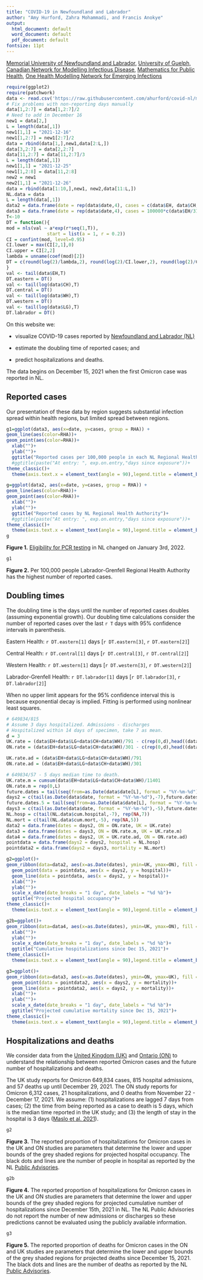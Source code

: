 ```yaml
---
title: "COVID-19 in Newfoundland and Labrador"
author: "Amy Hurford, Zahra Mohammadi, and Francis Anokye"
output:
  html_document: default
  word_document: default
  pdf_document: default
fontsize: 11pt
---
```

[Memorial University of Newfoundland and Labrador,](https://www.mun.ca/math/)
[University of Guelph,](https://mathstat.uoguelph.ca/)
[Canadian Network for Modelling Infectious Disease,](https://canmod.net/)
[Mathematics for Public Health,](http://www.fields.utoronto.ca/activities/public-health)
[One Health Modelling Network for Emerging Infections](https://www.yorku.ca/science/cdm/2021/04/09/ccdm-network-to-model-emerging-infectious-diseases-receives-2-5-million-in-federal-funding/)

```r
require(ggplot2)
require(patchwork)
data <- read.csv('https://raw.githubusercontent.com/ahurford/covid-nl/master/NL.csv', fill=TRUE)
# Fix problems with non-reporting days manually
data[1,2:7] = data[1,2:7]/2
# Need to add in December 16
new1 = data[2,]
L = length(data[,1])
new1[1,1] = "2021-12-16"
new1[1,2:7] = new1[2:7]/2
data = rbind(data[1,],new1,data[2:L,])
data[3,2:7] = data[2,2:7]
data[11,2:7] = data[11,2:7]/3
L = length(data[,1])
new1[1,1] = "2021-12-25"
new1[1,2:8] = data[11,2:8]
new2 = new1
new2[1,1] = "2021-12-26"
data = rbind(data[1:10,],new1, new2,data[11:L,])
NL.data = data
L = length(data[,1])
data2 = data.frame(date = rep(data$date,4), cases = c(data$EH, data$CH, data$WH, data$LG), RHA = rep(c("Eastern", "Central", "Western", "Labrador-Grenfell"), each=L)) 
data3 = data.frame(date = rep(data$date,4), cases = 100000*c(data$EH/317664, data$CH/91201, data$WH/76608, data$LG/36069), RHA = rep(c("Eastern", "Central", "Western", "Labrador-Grenfell"), each=L)) 
T<-10
DT = function(){
mod = nls(val ~ a*exp(r*seq(1,T)), 
               start = list(a = 1, r = 0.2))
CI = confint(mod, level=0.95)
CI.lower = max(CI[2,1],0)
CI.upper = CI[2,2]
lambda = unname(coef(mod)[2])
DT = c(round(log(2)/lambda,2), round(log(2)/CI.lower,2), round(log(2)/CI.upper,2))
}
val <- tail(data$EH,T)
DT.eastern = DT()
val <- tail(log(data$CH),T)
DT.central = DT()
val <- tail(log(data$WH),T)
DT.western = DT()
val <- tail(log(data$LG),T)
DT.labrador = DT()
```

<div class="alert alert-info">

On this website we:

- visualize COVID-19 cases reported by [Newfoundland and Labrador (NL)](https://www.gov.nl.ca/releases/covid-19-news/)

- estimate the doubling time of reported cases; and

- predict hospitalizations and deaths.

The data begins on December 15, 2021 when the first Omicron case was reported in NL.

</div>

## Reported cases

Our presentation of these data by region suggests substantial infection spread within health regions, but limited spread between regions.

```r
g1=ggplot(data3, aes(x=date, y=cases, group = RHA)) +
geom_line(aes(color=RHA))+
geom_point(aes(color=RHA))+
  xlab("")+
  ylab("")+
  ggtitle("Reported cases per 100,000 people in each NL Regional Health Authority")+
  #ggtitle(paste("At entry: ", exp.on.entry,"days since exposure"))+
theme_classic()+
  theme(axis.text.x = element_text(angle = 90),legend.title = element_blank())

g=ggplot(data2, aes(x=date, y=cases, group = RHA)) +
geom_line(aes(color=RHA))+
geom_point(aes(color=RHA))+
  xlab("")+
  ylab("")+
  ggtitle("Reported cases by NL Regional Health Authority")+
  #ggtitle(paste("At entry: ", exp.on.entry,"days since exposure"))+
theme_classic()+
  theme(axis.text.x = element_text(angle = 90),legend.title = element_blank())
g
```

**Figure 1.** [Eligibility for PCR testing](https://www.gov.nl.ca/releases/2022/health/0103n02/) in NL changed on January 3rd, 2022.

```r
g1
```

**Figure 2.** Per 100,000 people Labrador-Grenfell Regional Health Authority has the highest number of reported cases.

## Doubling times

The doubling time is the days until the number of reported cases doubles (assuming exponential growth). Our doubling time calculations consider the number of reported cases over the last `r T` days with 95% confidence intervals in parenthesis.

Eastern Health: `r DT.eastern[1]` days [`r DT.eastern[3]`, `r DT.eastern[2]`]

Central Health: `r DT.central[1]` days [`r DT.central[3]`, `r DT.central[2]`]

Western Health: `r DT.western[1]` days [`r DT.western[3]`, `r DT.western[2]`]

Labrador-Grenfell Health: `r DT.labrador[1]` days [`r DT.labrador[3]`, `r DT.labrador[2]`] 

When no upper limit appears for the 95% confidence interval this is because exponential decay is implied. Fitting is performed using nonlinear least squares.

```r
# 649834/815
# Assume 3 days hospitalized. Admissions - discharges
# Hospitalized within 14 days of specimen, take 7 as mean.
d = 3
UK.rate = (data$EH+data$LG+data$CH+data$WH)/791 - c(rep(0,d),head((data$EH+data$LG+data$CH+data$WH)/791,-d))
ON.rate = (data$EH+data$LG+data$CH+data$WH)/301 - c(rep(0,d),head((data$EH+data$LG+data$CH+data$WH)/301,-d))

UK.rate.ad = (data$EH+data$LG+data$CH+data$WH)/791
ON.rate.ad = (data$EH+data$LG+data$CH+data$WH)/301

# 649834/57 - 5 days median time to death.
UK.rate.m = cumsum(data$EH+data$LG+data$CH+data$WH)/11401
ON.rate.m = rep(0,L)
future.dates = tail(seq(from=as.Date(data$date[L], format = "%Y-%m-%d"), length.out = 8, by = "days"),-1)
days2 = c(tail(as.Date(data$date, format = "%Y-%m-%d"),-7),future.dates)
future.dates.5 = tail(seq(from=as.Date(data$date[L], format = "%Y-%m-%d"), length.out = 6, by = "days"),-1)
days3 = c(tail(as.Date(data$date, format = "%Y-%m-%d"),-5),future.dates.5)
NL.hosp = c(tail(NL.data$cum.hospital,-7), rep(NA,7))
NL.mort = c(tail(NL.data$cum.mort,-5), rep(NA,5))
data2 = data.frame(dates = days2, ON = ON.rate, UK = UK.rate)
data3 = data.frame(dates = days3, ON = ON.rate.m, UK = UK.rate.m)
data4 = data.frame(dates = days2, UK = UK.rate.ad, ON = ON.rate.ad)
pointdata = data.frame(days2 = days2, hospital = NL.hosp)
pointdata2 = data.frame(days2 = days3, mortality = NL.mort)
```

```r
g2=ggplot()+
geom_ribbon(data=data2, aes(x=as.Date(dates), ymin=UK, ymax=ON), fill = "grey70")+
  geom_point(data = pointdata, aes(x = days2, y = hospital))+
  geom_line(data = pointdata, aes(x = days2, y = hospital))+
  xlab("")+
  ylab("")+
  scale_x_date(date_breaks = "1 day", date_labels = "%d %b")+
  ggtitle("Projected hospital occupancy")+
theme_classic()+
  theme(axis.text.x = element_text(angle = 90),legend.title = element_blank())

g2b=ggplot()+
geom_ribbon(data=data4, aes(x=as.Date(dates), ymin=UK, ymax=ON), fill = "grey70")+
  xlab("")+
  ylab("")+
  scale_x_date(date_breaks = "1 day", date_labels = "%d %b")+
  ggtitle("Cumulative hospitalizations since Dec 15, 2021")+
theme_classic()+
  theme(axis.text.x = element_text(angle = 90),legend.title = element_blank())

g3=ggplot()+
geom_ribbon(data=data3, aes(x=as.Date(dates), ymin=ON, ymax=UK), fill = "grey70")+
  geom_point(data = pointdata2, aes(x = days2, y = mortality))+
  geom_line(data = pointdata2, aes(x = days2, y = mortality))+
  xlab("")+
  ylab("")+
  scale_x_date(date_breaks = "1 day", date_labels = "%d %b")+
  ggtitle("Projected cumulative mortality since Dec 15, 2021")+
theme_classic()+
  theme(axis.text.x = element_text(angle = 90),legend.title = element_blank())
```

## Hospitalizations and deaths

We consider data from the [United Kingdom (UK)](https://assets.publishing.service.gov.uk/government/uploads/system/uploads/attachment_data/file/1044481/Technical-Briefing-31-Dec-2021-Omicron_severity_update.pdf) and [Ontario (ON)](https://www.publichealthontario.ca/-/media/documents/ncov/epi/covid-19-epi-enhanced-estimates-omicron-severity-study.pdf?sc_lang=en) to understand the relationship between reported Omicron cases and the future number of hospitalizations and deaths.

The UK study reports for Omicron 649,834 cases, 815 hospital admissions, and 57 deaths up until December 29, 2021. The ON study reports for Omicron 6,312 cases, 21 hospitalizations, and 0 deaths from November 22 - December 17, 2021. We assume: (1) hospitalizations are lagged 7 days from cases; (2) the time from being reported as a case to death is 5 days, which is the median time reported in the UK study; and (3) the length of stay in the hospital is 3 days ([Maslo et al. 2021](https://jamanetwork.com/journals/jama/fullarticle/2787776)).

```r
g2
```

**Figure 3.** The reported proportion of hospitalizations for Omicron cases in the UK and ON studies are parameters that determine the lower and upper bounds of the grey shaded regions for projected hospital occupancy. The black dots and lines are the number of people in hospital as reported by the NL [Public Advisories](https://www.gov.nl.ca/releases/covid-19-news/). 

```r
g2b
```

**Figure 4.** The reported proportion of hospitalizations for Omicron cases in the UK and ON studies are parameters that determine the lower and upper bounds of the grey shaded regions for projected cumulative number of hospitalizations since December 15th, 2021 in NL. The NL Public Advisories do not report the number of new admissions or discharges so these predictions cannot be evaluated using the publicly available information.


```r
g3
```

**Figure 5.** The reported proportion of deaths for Omicron cases in the ON and UK studies are parameters that determine the lower and upper bounds of the grey shaded regions for projected deaths since December 15, 2021. The black dots and lines are the number of deaths as reported by the NL [Public Advisories](https://www.gov.nl.ca/releases/covid-19-news/). 




